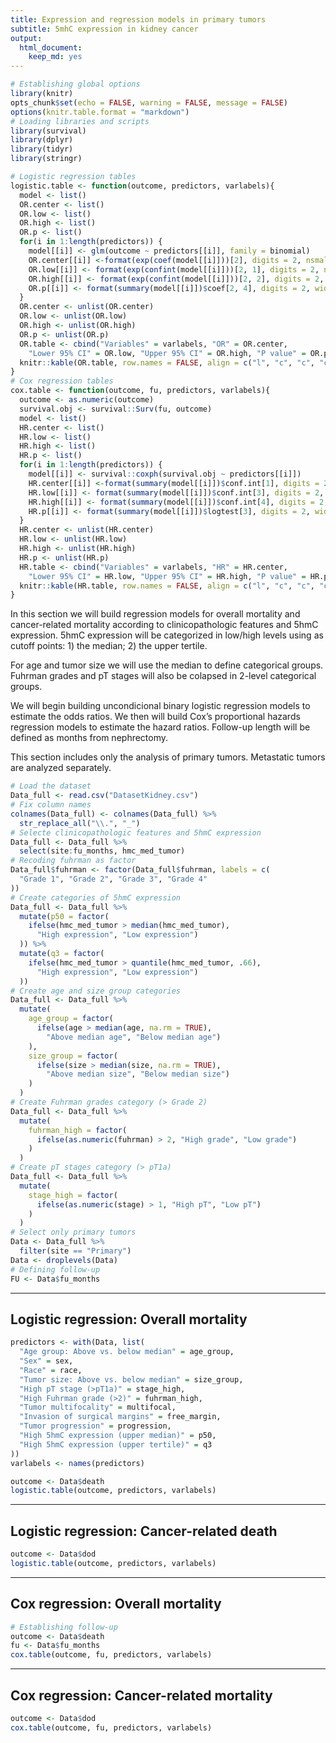```yaml
---
title: Expression and regression models in primary tumors
subtitle: 5mhC expression in kidney cancer
output: 
  html_document: 
    keep_md: yes
---
```


```r
# Establishing global options
library(knitr)
opts_chunk$set(echo = FALSE, warning = FALSE, message = FALSE)
options(knitr.table.format = "markdown")
# Loading libraries and scripts
library(survival)
library(dplyr)
library(tidyr)
library(stringr)
```

```r
# Logistic regression tables
logistic.table <- function(outcome, predictors, varlabels){
  model <- list()
  OR.center <- list()
  OR.low <- list()
  OR.high <- list()
  OR.p <- list()
  for(i in 1:length(predictors)) {
    model[[i]] <- glm(outcome ~ predictors[[i]], family = binomial)
    OR.center[[i]] <-format(exp(coef(model[[i]]))[2], digits = 2, nsmall = 2)
    OR.low[[i]] <- format(exp(confint(model[[i]]))[2, 1], digits = 2, nsmall = 2)
    OR.high[[i]] <- format(exp(confint(model[[i]]))[2, 2], digits = 2, nsmall = 2)
    OR.p[[i]] <- format(summary(model[[i]])$coef[2, 4], digits = 2, width  = 6)
  }
  OR.center <- unlist(OR.center)
  OR.low <- unlist(OR.low)
  OR.high <- unlist(OR.high)
  OR.p <- unlist(OR.p)
  OR.table <- cbind("Variables" = varlabels, "OR" = OR.center,
    "Lower 95% CI" = OR.low, "Upper 95% CI" = OR.high, "P value" = OR.p)
  knitr::kable(OR.table, row.names = FALSE, align = c("l", "c", "c", "c", "c"))
}
# Cox regression tables
cox.table <- function(outcome, fu, predictors, varlabels){
  outcome <- as.numeric(outcome)
  survival.obj <- survival::Surv(fu, outcome)
  model <- list()
  HR.center <- list()
  HR.low <- list()
  HR.high <- list()
  HR.p <- list()
  for(i in 1:length(predictors)) {
    model[[i]] <- survival::coxph(survival.obj ~ predictors[[i]])
    HR.center[[i]] <-format(summary(model[[i]])$conf.int[1], digits = 2, nsmall = 2)
    HR.low[[i]] <- format(summary(model[[i]])$conf.int[3], digits = 2, nsmall = 2)
    HR.high[[i]] <- format(summary(model[[i]])$conf.int[4], digits = 2, nsmall = 2)
    HR.p[[i]] <- format(summary(model[[i]])$logtest[3], digits = 2, width  = 6)
  }
  HR.center <- unlist(HR.center)
  HR.low <- unlist(HR.low)
  HR.high <- unlist(HR.high)
  HR.p <- unlist(HR.p)
  HR.table <- cbind("Variables" = varlabels, "HR" = HR.center,
    "Lower 95% CI" = HR.low, "Upper 95% CI" = HR.high, "P value" = HR.p)
  knitr::kable(HR.table, row.names = FALSE, align = c("l", "c", "c", "c", "c"))
}
```

In this section we will build regression models for overall mortality and cancer-related mortality according to clinicopathologic features and 5hmC expression. 5hmC expression will be categorized in low/high levels using as cutoff points: 1) the median; 2) the upper tertile. 

For age and tumor size we will use the median to define categorical groups. Fuhrman grades and pT stages will also be colapsed in 2-level categorical groups.

We will begin building uncondicional binary logistic regression models to estimate the odds ratios. We then will build Cox's proportional hazards regression models to estimate the hazard ratios. Follow-up length will be defined as months from nephrectomy.

This section includes only the analysis of primary tumors. Metastatic tumors are analyzed separately.

```r
# Load the dataset
Data_full <- read.csv("DatasetKidney.csv")
# Fix column names
colnames(Data_full) <- colnames(Data_full) %>%
  str_replace_all("\\.", "_")
# Selecte clinicopathologic features and 5hmC expression
Data_full <- Data_full %>%
  select(site:fu_months, hmc_med_tumor)
# Recoding fuhrman as factor
Data_full$fuhrman <- factor(Data_full$fuhrman, labels = c(
  "Grade 1", "Grade 2", "Grade 3", "Grade 4"
))
# Create categories of 5hmC expression
Data_full <- Data_full %>%
  mutate(p50 = factor(
    ifelse(hmc_med_tumor > median(hmc_med_tumor),
      "High expression", "Low expression")
  )) %>%
  mutate(q3 = factor(
    ifelse(hmc_med_tumor > quantile(hmc_med_tumor, .66),
      "High expression", "Low expression")
  ))
# Create age and size group categories
Data_full <- Data_full %>%
  mutate(
    age_group = factor(
      ifelse(age > median(age, na.rm = TRUE),
        "Above median age", "Below median age")
    ),
    size_group = factor(
      ifelse(size > median(size, na.rm = TRUE),
        "Above median size", "Below median size")
    )
  )
# Create Fuhrman grades category (> Grade 2)
Data_full <- Data_full %>%
  mutate(
    fuhrman_high = factor(
      ifelse(as.numeric(fuhrman) > 2, "High grade", "Low grade")
    )
  )
# Create pT stages category (> pT1a)
Data_full <- Data_full %>%
  mutate(
    stage_high = factor(
      ifelse(as.numeric(stage) > 1, "High pT", "Low pT")
    )
  )
# Select only primary tumors
Data <- Data_full %>%
  filter(site == "Primary")
Data <- droplevels(Data)
# Defining follow-up
FU <- Data$fu_months
```

***

## Logistic regression: Overall mortality

```r
predictors <- with(Data, list(
  "Age group: Above vs. below median" = age_group,
  "Sex" = sex,
  "Race" = race,
  "Tumor size: Above vs. below median" = size_group,
  "High pT stage (>pT1a)" = stage_high,
  "High Fuhrman grade (>2)" = fuhrman_high,
  "Tumor multifocality" = multifocal,
  "Invasion of surgical margins" = free_margin,
  "Tumor progression" = progression,
  "High 5hmC expression (upper median)" = p50,
  "High 5hmC expression (upper tertile)" = q3
))
varlabels <- names(predictors)
```


```r
outcome <- Data$death
logistic.table(outcome, predictors, varlabels)
```

***

## Logistic regression: Cancer-related death

```r
outcome <- Data$dod
logistic.table(outcome, predictors, varlabels)
```

***

## Cox regression: Overall mortality

```r
# Establishing follow-up
outcome <- Data$death
fu <- Data$fu_months
cox.table(outcome, fu, predictors, varlabels)
```

***

## Cox regression: Cancer-related mortality

```r
outcome <- Data$dod
cox.table(outcome, fu, predictors, varlabels)
```

